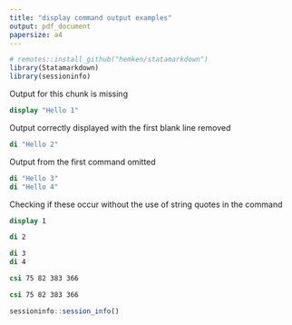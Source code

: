 ```yaml
---
title: "display command output examples"
output: pdf_document
papersize: a4
---
```


```r
# remotes::install_github("hemken/statamarkdown")
library(Statamarkdown)
library(sessioninfo)
```

Output for this chunk is missing
```stata
display "Hello 1"
```

Output correctly displayed with the first blank line removed
```stata

di "Hello 2"
```

Output from the first command omitted
```stata
di "Hello 3"
di "Hello 4"
```

Checking if these occur without the use of string quotes in the command

```stata
display 1
```

```stata

di 2
```

```stata
di 3
di 4
```

```stata

csi 75 82 383 366

```

```stata
csi 75 82 383 366
```

```r
sessioninfo::session_info()
```
